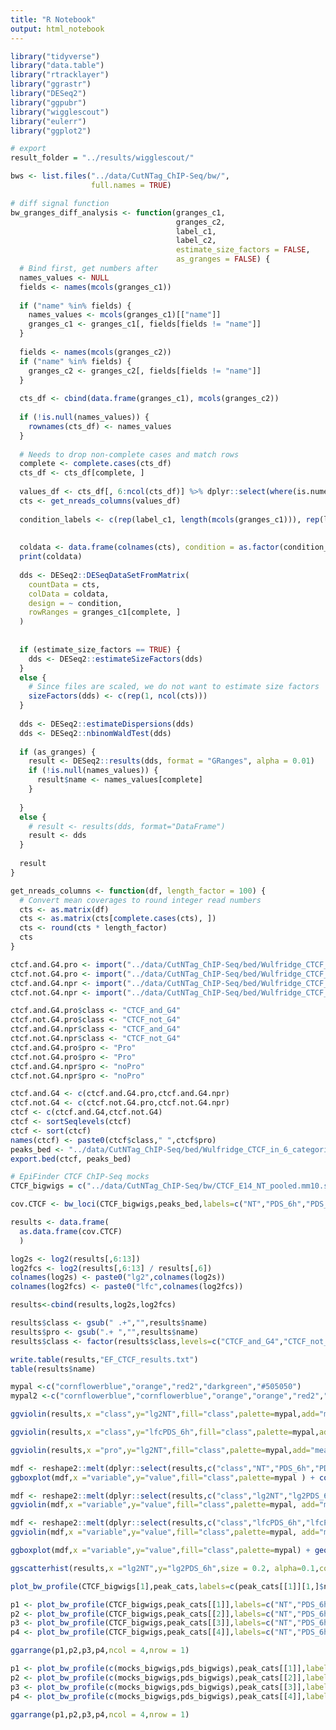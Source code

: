 ```yaml
---
title: "R Notebook"
output: html_notebook
---
```



```r
library("tidyverse")
library("data.table")
library("rtracklayer")
library("ggrastr")
library("DESeq2")
library("ggpubr")
library("wigglescout")
library("eulerr")
library("ggplot2")

# export 
result_folder = "../results/wigglescout/"

bws <- list.files("../data/CutNTag_ChIP-Seq/bw/",
                  full.names = TRUE)

```

```r
# diff signal function
bw_granges_diff_analysis <- function(granges_c1,
                                     granges_c2,
                                     label_c1,
                                     label_c2,
                                     estimate_size_factors = FALSE,
                                     as_granges = FALSE) {
  # Bind first, get numbers after
  names_values <- NULL
  fields <- names(mcols(granges_c1))
  
  if ("name" %in% fields) {
    names_values <- mcols(granges_c1)[["name"]]
    granges_c1 <- granges_c1[, fields[fields != "name"]]
  }
  
  fields <- names(mcols(granges_c2))
  if ("name" %in% fields) {
    granges_c2 <- granges_c2[, fields[fields != "name"]]
  }
  
  cts_df <- cbind(data.frame(granges_c1), mcols(granges_c2))
  
  if (!is.null(names_values)) {
    rownames(cts_df) <- names_values
  }
  
  # Needs to drop non-complete cases and match rows
  complete <- complete.cases(cts_df)
  cts_df <- cts_df[complete, ]
  
  values_df <- cts_df[, 6:ncol(cts_df)] %>% dplyr::select(where(is.numeric))
  cts <- get_nreads_columns(values_df)
  
  condition_labels <- c(rep(label_c1, length(mcols(granges_c1))), rep(label_c2, length(mcols(granges_c2))))
  
  
  coldata <- data.frame(colnames(cts), condition = as.factor(condition_labels))
  print(coldata)
  
  dds <- DESeq2::DESeqDataSetFromMatrix(
    countData = cts,
    colData = coldata,
    design = ~ condition,
    rowRanges = granges_c1[complete, ]
  )
  
  
  if (estimate_size_factors == TRUE) {
    dds <- DESeq2::estimateSizeFactors(dds)
  }
  else {
    # Since files are scaled, we do not want to estimate size factors
    sizeFactors(dds) <- c(rep(1, ncol(cts)))
  }
  
  dds <- DESeq2::estimateDispersions(dds)
  dds <- DESeq2::nbinomWaldTest(dds)
  
  if (as_granges) {
    result <- DESeq2::results(dds, format = "GRanges", alpha = 0.01)
    if (!is.null(names_values)) {
      result$name <- names_values[complete]
    }
    
  }
  else {
    # result <- results(dds, format="DataFrame")
    result <- dds
  }
  
  result
}

get_nreads_columns <- function(df, length_factor = 100) {
  # Convert mean coverages to round integer read numbers
  cts <- as.matrix(df)
  cts <- as.matrix(cts[complete.cases(cts), ])
  cts <- round(cts * length_factor)
  cts
}
```

```r
ctcf.and.G4.pro <- import("../data/CutNTag_ChIP-Seq/bed/Wulfridge_CTCF_in_6_categories_with_promoters.sorted-CTCF_G4.bed")
ctcf.not.G4.pro <- import("../data/CutNTag_ChIP-Seq/bed/Wulfridge_CTCF_in_6_categories_with_promoters.sorted-CTCFonly.bed")
ctcf.and.G4.npr <- import("../data/CutNTag_ChIP-Seq/bed/Wulfridge_CTCF_in_6_categories_without_promoters.sorted-CTCF_G4.bed")
ctcf.not.G4.npr <- import("../data/CutNTag_ChIP-Seq/bed/Wulfridge_CTCF_in_6_categories_without_promoters.sorted-CTCFonly.bed")

ctcf.and.G4.pro$class <- "CTCF_and_G4"
ctcf.not.G4.pro$class <- "CTCF_not_G4"
ctcf.and.G4.npr$class <- "CTCF_and_G4"
ctcf.not.G4.npr$class <- "CTCF_not_G4"
ctcf.and.G4.pro$pro <- "Pro"
ctcf.not.G4.pro$pro <- "Pro"
ctcf.and.G4.npr$pro <- "noPro"
ctcf.not.G4.npr$pro <- "noPro"

ctcf.and.G4 <- c(ctcf.and.G4.pro,ctcf.and.G4.npr)
ctcf.not.G4 <- c(ctcf.not.G4.pro,ctcf.not.G4.npr)
ctcf <- c(ctcf.and.G4,ctcf.not.G4)
ctcf <- sortSeqlevels(ctcf)
ctcf <- sort(ctcf)
names(ctcf) <- paste0(ctcf$class," ",ctcf$pro)
peaks_bed <- "../data/CutNTag_ChIP-Seq/bed/Wulfridge_CTCF_in_6_categories.bed"
export.bed(ctcf, peaks_bed)
```

```r
# EpiFinder CTCF ChIP-Seq mocks
CTCF_bigwigs = c("../data/CutNTag_ChIP-Seq/bw/CTCF_E14_NT_pooled.mm10.scaled.bw","../data/CutNTag_ChIP-Seq/bw/CTCF_E14_PDS_6h_pooled.mm10.scaled.bw","../data/CutNTag_ChIP-Seq/bw/CTCF_E14_PDS_24h_pooled.mm10.scaled.bw","../data/CutNTag_ChIP-Seq/bw/CTCF_E14_PhenDC3_6h_pooled.mm10.scaled.bw","../data/CutNTag_ChIP-Seq/bw/CTCF_E14_PhenDC3_24h_pooled.mm10.scaled.bw","../data/CutNTag_ChIP-Seq/bw/CTCF_E14_TMPyP4_6h_pooled.mm10.scaled.bw","../data/CutNTag_ChIP-Seq/bw/CTCF_E14_TMPyP4_24h_pooled.mm10.scaled.bw","../data/CutNTag_ChIP-Seq/bw/CTCF_AID_IAA_pooled.mm10.scaled.bw")

cov.CTCF <- bw_loci(CTCF_bigwigs,peaks_bed,labels=c("NT","PDS_6h","PDS_24h","PhenDC3_6h","PhenDC3_24h","TMPyP4_6h","TMPyP4_24h","IAA"))
```

```r
results <- data.frame(
  as.data.frame(cov.CTCF)
  )

log2s <- log2(results[,6:13])
log2fcs <- log2(results[,6:13] / results[,6])
colnames(log2s) <- paste0("lg2",colnames(log2s))
colnames(log2fcs) <- paste0("lfc",colnames(log2fcs))

results<-cbind(results,log2s,log2fcs)

results$class <- gsub(" .+","",results$name)
results$pro <- gsub(".+ ","",results$name)
results$class <- factor(results$class,levels=c("CTCF_and_G4","CTCF_not_G4"))
```

```r
write.table(results,"EF_CTCF_results.txt")
table(results$name)
```

```r
mypal <-c("cornflowerblue","orange","red2","darkgreen","#505050")
mypal2 <-c("cornflowerblue","cornflowerblue","orange","orange","red2","red2","darkgreen","darkgreen","#505050","#505050")
```

```r
ggviolin(results,x ="class",y="lg2NT",fill="class",palette=mypal,add="mean_sd")
```
```r
ggviolin(results,x ="class",y="lfcPDS_6h",fill="class",palette=mypal,add="mean_sd")
```
```r
ggviolin(results,x ="pro",y="lg2NT",fill="class",palette=mypal,add="mean_sd") 
```

```r
mdf <- reshape2::melt(dplyr::select(results,c("class","NT","PDS_6h","PDS_24h","PhenDC3_6h","PhenDC3_24h","TMPyP4_6h","TMPyP4_24h","IAA")))
ggboxplot(mdf,x ="variable",y="value",fill="class",palette=mypal ) + coord_cartesian(ylim=c(0,50))
```
```r
mdf <- reshape2::melt(dplyr::select(results,c("class","lg2NT","lg2PDS_6h","lg2PDS_24h","lg2PhenDC3_6h","lg2PhenDC3_24h","lg2TMPyP4_6h","lg2TMPyP4_24h","lg2IAA")))
ggviolin(mdf,x ="variable",y="value",fill="class",palette=mypal, add="mean_sd") 
```


```r
mdf <- reshape2::melt(dplyr::select(results,c("class","lfcPDS_6h","lfcPDS_24h","lfcPhenDC3_6h","lfcPhenDC3_24h","lfcTMPyP4_6h","lfcTMPyP4_24h")))
ggviolin(mdf,x ="variable",y="value",fill="class",palette=mypal, add="mean_sd") + geom_hline(yintercept = 0, linetype = "dotted") + coord_cartesian(ylim=c(-5,5)) 
```
```r
ggboxplot(mdf,x ="variable",y="value",fill="class",palette=mypal) + geom_hline(yintercept = 0, linetype = "dotted") + coord_cartesian(ylim=c(-5,5)) 
```

```r
ggscatterhist(results,x ="lg2NT",y="lg2PDS_6h",size = 0.2, alpha=0.1,color="class",margin.params = list(fill="class",color="black",size=0.2))
```




```r
plot_bw_profile(CTCF_bigwigs[1],peak_cats,labels=c(peak_cats[[1]][1,]$name,peak_cats[[2]][1,]$name,peak_cats[[3]][1,]$name,peak_cats[[4]][1,]$name),mode="center",show_error = T,verbose=F, remove_top=0.001, colors=mypal)
```

```r
p1 <- plot_bw_profile(CTCF_bigwigs,peak_cats[[1]],labels=c("NT","PDS_6h","PDS_24h","PhenDC3_6h","PhenDC3_24h","TMPyP4_6h","TMPyP4_24h","IAA"),mode="center",show_error = T,verbose=F, remove_top=0.001,upstream = 1500, downstream=1500)
p2 <- plot_bw_profile(CTCF_bigwigs,peak_cats[[2]],labels=c("NT","PDS_6h","PDS_24h","PhenDC3_6h","PhenDC3_24h","TMPyP4_6h","TMPyP4_24h","IAA"),mode="center",show_error = T,verbose=F, remove_top=0.001,upstream = 1500, downstream=1500)
p3 <- plot_bw_profile(CTCF_bigwigs,peak_cats[[3]],labels=c("NT","PDS_6h","PDS_24h","PhenDC3_6h","PhenDC3_24h","TMPyP4_6h","TMPyP4_24h","IAA"),mode="center",show_error = T,verbose=F, remove_top=0.001,upstream = 1500, downstream=1500)
p4 <- plot_bw_profile(CTCF_bigwigs,peak_cats[[4]],labels=c("NT","PDS_6h","PDS_24h","PhenDC3_6h","PhenDC3_24h","TMPyP4_6h","TMPyP4_24h","IAA"),mode="center",show_error = T,verbose=F, remove_top=0.001,upstream = 1500, downstream=1500)

ggarrange(p1,p2,p3,p4,ncol = 4,nrow = 1)
```

```r
p1 <- plot_bw_profile(c(mocks_bigwigs,pds_bigwigs),peak_cats[[1]],labels=c("mock1","mock2","trt1","rtr2"),mode="center",show_error = T,verbose=F, remove_top=0.001, colors=mypal2[c(9,10,3,4)],upstream = 1500, downstream=1500)
p2 <- plot_bw_profile(c(mocks_bigwigs,pds_bigwigs),peak_cats[[2]],labels=c("mock1","mock2","trt1","rtr2"),mode="center",show_error = T,verbose=F, remove_top=0.001, colors=mypal2[c(9,10,3,4)],upstream = 1500, downstream=1500)
p3 <- plot_bw_profile(c(mocks_bigwigs,pds_bigwigs),peak_cats[[3]],labels=c("mock1","mock2","trt1","rtr2"),mode="center",show_error = T,verbose=F, remove_top=0.001, colors=mypal2[c(9,10,3,4)],upstream = 1500, downstream=1500)
p4 <- plot_bw_profile(c(mocks_bigwigs,pds_bigwigs),peak_cats[[4]],labels=c("mock1","mock2","trt1","rtr2"),mode="center",show_error = T,verbose=F, remove_top=0.001, colors=mypal2[c(9,10,3,4)],upstream = 1500, downstream=1500)

ggarrange(p1,p2,p3,p4,ncol = 4,nrow = 1)
```